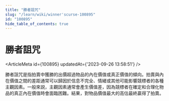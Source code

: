 ```yaml
---
title: "勝者詛咒"
slug: "/learn/wiki/winner'scurse-100895"
id: "100895"
hide_table_of_contents: true
---
```



# 勝者詛咒

<ArticleMeta id={100895} updatedAt={'2023-09-26 13:58:51'} />
<div className='border-solid border-b border-t-0 my-4 border-[var(--ifm-color-gray-300)]' />

勝者詛咒是指拍賣中獲勝的出價超過物品的內在價值或真正價值的傾向。拍賣與內在價值之間的差距通常可以歸因於信息不完全、情緒或其他可能影響競標者的各種主觀因素。一般來説，主觀因素通常會產生價值差，因為競標者在確定和合理化物品的真正內在價值時會面臨困難。結果，對物品價值最大的高估最終贏得了拍賣。
